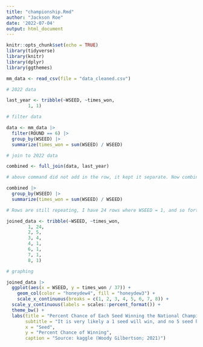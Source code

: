```yaml
---
title: "championship.Rmd"
author: "Jackson Roe"
date: '2022-07-04'
output: html_document
---
```


```r
knitr::opts_chunk$set(echo = TRUE)
library(tidyverse)
library(knitr)
library(dplyr)
library(ggthemes)
```

```r
mm_data <- read_csv(file = "data_cleaned.csv")

# 2022 data

last_year <- tribble(~WSEED, ~times_won,
        1, 1)

# filter data

data <- mm_data |>
  filter(ROUND == 6) |>
  group_by(WSEED) |>
  summarize(times_won = sum(WSEED) / WSEED)

# join to 2022 data

combined <- full_join(data, last_year)

# above command did not add in the row, it kept it separate. Now combining the rows

combined |> 
  group_by(WSEED) |> 
  summarize(times_won = sum(WSEED) / WSEED)

# Rows are still repeating, I have 24 rows where WSEED = 1, and so forth. Making a tibble to fix this.

joined_data <- tribble(~WSEED, ~times_won, 
        1, 24,
        2, 5,
        3, 4,
        4, 1,
        6, 1,
        7, 1,
        8, 1)

# graphing

joined_data |> 
  ggplot(aes(x = WSEED, y = times_won / 37)) + 
    geom_col(color = "honeydew4", fill = "honeydew3") + 
    scale_x_continuous(breaks = c(1, 2, 3, 4, 5, 6, 7, 8)) +
  scale_y_continuous(labels = scales::percent_format()) + 
  theme_bw() + 
  labs(title = "Percent Chance of Each Seed Winning the National Championship", 
       subtitle = "It is very likely a 1 seed will win, and no 5 seed has ever won", 
       x = "Seed", 
       y = "Percent Chance of Winning",
       caption = "Source: kaggle (Woody Gilbertson; 2021)")


  
```

